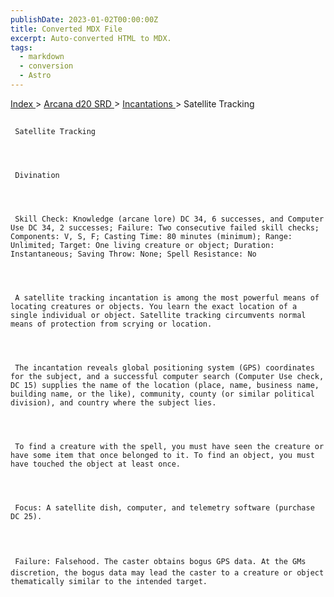 ```yaml
---
publishDate: 2023-01-02T00:00:00Z
title: Converted MDX File
excerpt: Auto-converted HTML to MDX.
tags:
  - markdown
  - conversion
  - Astro
---
```


[
Index
](-index) >
[
Arcana d20 SRD
](arcana-d20-srd-index) >
[
Incantations
](arcana-d20-srd-incantations-index) > Satellite Tracking

##

     Satellite Tracking




     Divination




     Skill Check: Knowledge (arcane lore) DC 34, 6 successes, and Computer Use DC 34, 2 successes; Failure: Two consecutive failed skill checks; Components: V, S, F; Casting Time: 80 minutes (minimum); Range: Unlimited; Target: One living creature or object; Duration: Instantaneous; Saving Throw: None; Spell Resistance: No




     A satellite tracking incantation is among the most powerful means of locating creatures or objects. You learn the exact location of a single individual or object. Satellite tracking circumvents normal means of protection from scrying or location.




     The incantation reveals global positioning system (GPS) coordinates for the subject, and a successful computer search (Computer Use check, DC 15) supplies the name of the location (place, name, business name, building name, or the like), community, county (or similar political division), and country where the subject lies.




     To find a creature with the spell, you must have seen the creature or have some item that once belonged to it. To find an object, you must have touched the object at least once.




     Focus: A satellite dish, computer, and telemetry software (purchase DC 25).




     Failure: Falsehood. The caster obtains bogus GPS data. At the GMs discretion, the bogus data may lead the caster to a creature or object thematically similar to the intended target.
